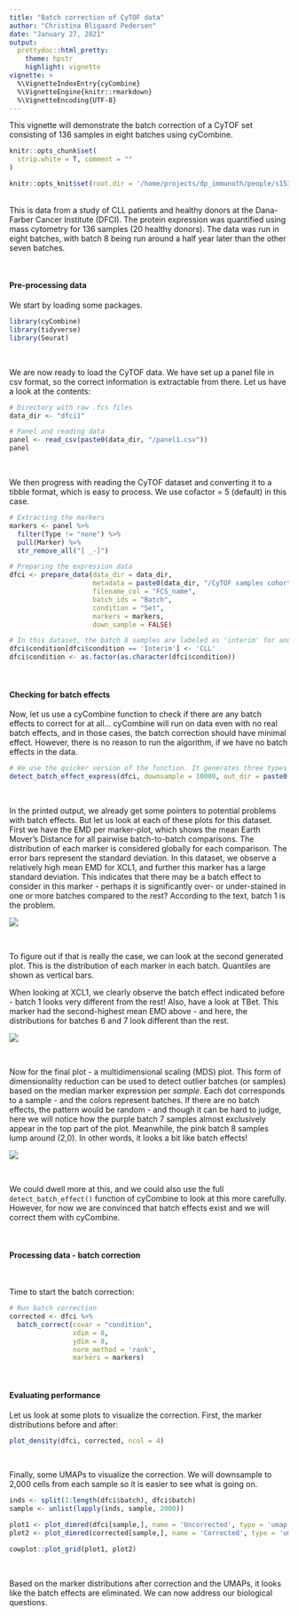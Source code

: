 ```yaml
---
title: "Batch correction of CyTOF data"
author: "Christina Bligaard Pedersen"
date: "January 27, 2021"
output: 
  prettydoc::html_pretty:
    theme: hpstr
    highlight: vignette
vignette: >
  %\VignetteIndexEntry{cyCombine}
  %\VignetteEngine{knitr::rmarkdown}
  %\VignetteEncoding{UTF-8}
---
```


This vignette will demonstrate the batch correction of a CyTOF set consisting of 136 samples in eight batches using cyCombine.


```r
knitr::opts_chunk$set(
  strip.white = T, comment = ""
)

knitr::opts_knit$set(root.dir = '/home/projects/dp_immunoth/people/s153398/cyCombine/_data/')

```


<br>
This is data from a study of CLL patients and healthy donors at the Dana-Farber Cancer Institute (DFCI). The protein expression was quantified using mass cytometry for 136 samples (20 healthy donors). The data was run in eight batches, with batch 8 being run around a half year later than the other seven batches. 


<br>

#### Pre-processing data

We start by loading some packages.

```r
library(cyCombine)
library(tidyverse)
library(Seurat)

```


<br>

We are now ready to load the CyTOF data. We have set up a panel file in csv format, so the correct information is extractable from there. Let us have a look at the contents:

```r
# Directory with raw .fcs files
data_dir <- "dfci1"

# Panel and reading data
panel <- read_csv(paste0(data_dir, "/panel1.csv"))
panel

```

<br>

We then progress with reading the CyTOF dataset and converting it to a tibble format, which is easy to process. We use cofactor = 5 (default) in this case.


```r
# Extracting the markers
markers <- panel %>%
  filter(Type != "none") %>%
  pull(Marker) %>%
  str_remove_all("[ _-]")

# Preparing the expression data
dfci <- prepare_data(data_dir = data_dir,
                     metadata = paste0(data_dir, "/CyTOF samples cohort.xlsx"),
                     filename_col = "FCS_name",
                     batch_ids = "Batch",
                     condition = "Set",
                     markers = markers,
                     down_sample = FALSE)

# In this dataset, the batch 8 samples are labeled as 'interim' for another purpose - we will rename this condition to 'CLL', so we can account for the biological difference between healthy and CLL samples during batch correction.
dfci$condition[dfci$condition == 'Interim'] <- 'CLL'
dfci$condition <- as.factor(as.character(dfci$condition))


```

<br>

#### Checking for batch effects
Now, let us use a cyCombine function to check if there are any batch effects to correct for at all... cyCombine will run on data even with no real batch effects, and in those cases, the batch correction should have minimal effect. However, there is no reason to run the algorithm, if we have no batch effects in the data.

```r
# We use the quicker version of the function. It generates three types of plots that may be useful in surveying a dataset for batch effects. Here, we also downsample since all cells are typically not needed to see batch effects.
detect_batch_effect_express(dfci, downsample = 10000, out_dir = paste0(data_dir, '/batch_effect_check'))

```
<br>

In the printed output, we already get some pointers to potential problems with batch effects. But let us look at each of these plots for this dataset. First we have the EMD per marker-plot, which shows the mean Earth Mover's Distance for all pairwise batch-to-batch comparisons. The distribution of each marker is considered globally for each comparison. The error bars represent the standard deviation. In this dataset, we observe a relatively high mean EMD for XCL1, and further this marker has a large standard deviation. This indicates that there may be a batch effect to consider in this marker - perhaps it is significantly over- or under-stained in one or more batches compared to the rest? According to the text, batch 1 is the problem. 

![](images/emd_per_marker.png)

<br>

To figure out if that is really the case, we can look at the second generated plot. This is the distribution of each marker in each batch. Quantiles are shown as vertical bars. 

When looking at XCL1, we clearly observe the batch effect indicated before - batch 1 looks very different from the rest! Also, have a look at TBet. This marker had the second-highest mean EMD above - and here, the distributions for batches 6 and 7 look different than the rest.  

![](images/distributions_per_batch.png)

<br>

Now for the final plot - a multidimensional scaling (MDS) plot. This form of dimensionality reduction can be used to detect outlier batches (or samples) based on the median marker expression per *sample*. Each dot corresponds to a sample - and the colors represent batches. If there are no batch effects, the pattern would be random - and though it can be hard to judge, here we will notice how the purple batch 7 samples almost exclusively appear in the top part of the plot. Meanwhile, the pink batch 8 samples lump around (2,0).
In other words, it looks a bit like batch effects!

![](images/MDS_per_batch.png)

<br>

We could dwell more at this, and we could also use the full `detect_batch_effect()` function of cyCombine to look at this more carefully. However, for now we are convinced that batch effects exist and we will correct them with cyCombine.



<br>

#### Processing data - batch correction

<br>

Time to start the batch correction:

```r
# Run batch correction
corrected <- dfci %>%
  batch_correct(covar = "condition",
                xdim = 8,
                ydim = 8,
                norm_method = 'rank',
                markers = markers)

```

<br>

#### Evaluating performance

Let us look at some plots to visualize the correction. First, the marker distributions before and after:

```r
plot_density(dfci, corrected, ncol = 4)

```

<br>

Finally, some UMAPs to visualize the correction. We will downsample to 2,000 cells from each sample so it is easier to see what is going on.

```r
inds <- split(1:length(dfci$batch), dfci$batch)
sample <- unlist(lapply(inds, sample, 2000))

plot1 <- plot_dimred(dfci[sample,], name = 'Uncorrected', type = 'umap')
plot2 <- plot_dimred(corrected[sample,], name = 'Corrected', type = 'umap')

cowplot::plot_grid(plot1, plot2)

```


<br>

Based on the marker distributions after correction and the UMAPs, it looks like the batch effects are eliminated. We can now address our biological questions.


<br>